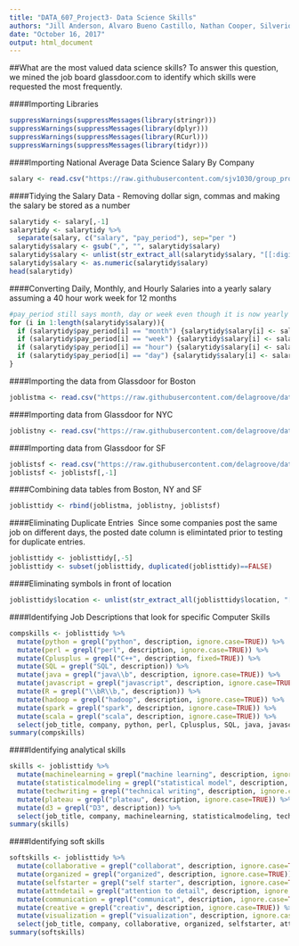 ---
title: "DATA_607_Project3- Data Science Skills"
authors: "Jill Anderson, Alvaro Bueno Castillo, Nathan Cooper, Silverio Vasquez, Sarah Wigodsky"
date: "October 16, 2017"
output: html_document
---

##What are the most valued data science skills?
To answer this question, we mined the job board glassdoor.com to identify which skills were requested the most frequently.

####Importing Libraries
```{r libraries, eval=TRUE}
suppressWarnings(suppressMessages(library(stringr)))
suppressWarnings(suppressMessages(library(dplyr)))
suppressWarnings(suppressMessages(library(RCurl)))
suppressWarnings(suppressMessages(library(tidyr)))
```

####Importing National Average Data Science Salary By Company
```{r salarydata, eval=TRUE}
salary <- read.csv("https://raw.githubusercontent.com/sjv1030/group_project/master/company_salary.csv", stringsAsFactors = FALSE)
```

####Tidying the Salary Data - Removing dollar sign, commas and making the salary be stored as a number
```{r tidysalary, eval=TRUE}
salarytidy <- salary[,-1]
salarytidy <- salarytidy %>%
  separate(salary, c("salary", "pay_period"), sep="per ")
salarytidy$salary <- gsub(",", "", salarytidy$salary)
salarytidy$salary <- unlist(str_extract_all(salarytidy$salary, "[[:digit:]]{3,}|[[:digit:]]{1,}.[[:digit:]]{1,}"))
salarytidy$salary <- as.numeric(salarytidy$salary)
head(salarytidy)
```

####Converting Daily, Monthly, and Hourly Salaries into a yearly salary assuming a 40 hour work week for 12 months
```{r yearly-salary, eval=TRUE}

#pay_period still says month, day or week even though it is now yearly so that it is clear which salaries were changed so that they are all yearly
for (i in 1:length(salarytidy$salary)){
  if (salarytidy$pay_period[i] == "month") {salarytidy$salary[i] <- salarytidy$salary[i]*12}
  if (salarytidy$pay_period[i] == "week") {salarytidy$salary[i] <- salarytidy$salary[i]*52}
  if (salarytidy$pay_period[i] == "hour") {salarytidy$salary[i] <- salarytidy$salary[i]*8*5*52}
  if (salarytidy$pay_period[i] == "day") {salarytidy$salary[i] <- salarytidy$salary[i]*5*52}
}  
```


####Importing the data from Glassdoor for Boston
```{r importingdataMA, eval=TRUE}
joblistma <- read.csv("https://raw.githubusercontent.com/delagroove/dataScience/master/jobOffers_final_with_dupes_reduced.csv", stringsAsFactors = FALSE)
```

####Importing data from Glassdoor for NYC
```{r importingdataNY, eval=TRUE}
joblistny <- read.csv("https://raw.githubusercontent.com/delagroove/dataScience/master/jobOffers_ny.csv", stringsAsFactors=FALSE)
```


####Importing data from Glassdoor for SF
```{r importingdataSF, eval=TRUE}
joblistsf <- read.csv("https://raw.githubusercontent.com/delagroove/dataScience/master/jobOffers_SF.csv", stringsAsFactors=FALSE)
joblistsf <- joblistsf[,-1]
```

####Combining data tables from Boston, NY and SF
```{r combining-data, eval=TRUE}
joblisttidy <- rbind(joblistma, joblistny, joblistsf)
```

####Eliminating Duplicate Entries
\n\ Since some companies post the same job on different days, the posted date column is elimintated prior to testing for duplicate entries.
```{r eliminate_duplicates, eval=TRUE}
joblisttidy <- joblisttidy[,-5]
joblisttidy <- subset(joblisttidy, duplicated(joblisttidy)==FALSE)
```

####Eliminating symbols in front of location
```{r location, eval = TRUE}
joblisttidy$location <- unlist(str_extract_all(joblisttidy$location, "[[:upper:]]{1}[[:lower:]]{2,}, [[:alpha:]]{2}|[[:upper:]]{1}[[:lower:]]{2,} [[:alpha:]]{2,}, [[:alpha:]]{2}"))
```

####Identifying Job Descriptions that look for specific Computer Skills
```{r computerskills, eval=TRUE}
compskills <- joblisttidy %>%
  mutate(python = grepl("python", description, ignore.case=TRUE)) %>%
  mutate(perl = grepl("perl", description, ignore.case=TRUE)) %>%
  mutate(Cplusplus = grepl("C++", description, fixed=TRUE)) %>%
  mutate(SQL = grepl("SQL", description)) %>%
  mutate(java = grepl("java\\b", description, ignore.case=TRUE)) %>%
  mutate(javascript = grepl("javascript", description, ignore.case=TRUE)) %>%
  mutate(R = grepl("\\bR\\b,", description)) %>%
  mutate(hadoop = grepl("hadoop", description, ignore.case=TRUE)) %>%
  mutate(spark = grepl("spark", description, ignore.case=TRUE)) %>%
  mutate(scala = grepl("scala", description, ignore.case=TRUE)) %>%
  select(job_title, company, python, perl, Cplusplus, SQL, java, javascript, R, hadoop, spark, scala)
summary(compskills)
```

####Identifying analytical skills
```{r analytical-skills, eval=TRUE}
skills <- joblisttidy %>%
  mutate(machinelearning = grepl("machine learning", description, ignore.case=TRUE)) %>%
  mutate(statisticalmodeling = grepl("statistical model", description, ignore.case=TRUE)) %>%
  mutate(techwriting = grepl("technical writing", description, ignore.case=TRUE)) %>%
  mutate(plateau = grepl("plateau", description, ignore.case=TRUE)) %>%
  mutate(d3 = grepl("D3", description)) %>%
  select(job_title, company, machinelearning, statisticalmodeling, techwriting, plateau, d3)
summary(skills)  
```

####Identifying soft skills
```{r soft-skills, eval=TRUE}
softskills <- joblisttidy %>%
  mutate(collaborative = grepl("collaborat", description, ignore.case=TRUE)) %>%
  mutate(organized = grepl("organized", description, ignore.case=TRUE)) %>%
  mutate(selfstarter = grepl("self starter", description, ignore.case=TRUE)) %>%
  mutate(attndetail = grepl("attention to detail", description, ignore.case=TRUE)) %>%
  mutate(communication = grepl("communicat", description, ignore.case=TRUE)) %>%
  mutate(creative = grepl("creativ", description, ignore.case=TRUE)) %>%
  mutate(visualization = grepl("visualization", description, ignore.case=TRUE)) %>%
  select(job_title, company, collaborative, organized, selfstarter, attndetail, communication, creative, visualization)
summary(softskills)  
```

